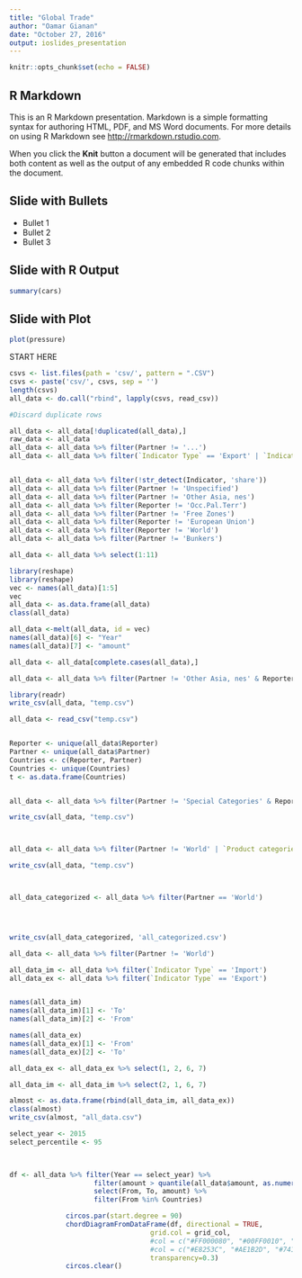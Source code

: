 ---
title: "Global Trade"
author: "Oamar Gianan"
date: "October 27, 2016"
output: ioslides_presentation
---

```{r setup, include=FALSE}
knitr::opts_chunk$set(echo = FALSE)
```

## R Markdown

This is an R Markdown presentation. Markdown is a simple formatting syntax for authoring HTML, PDF, and MS Word documents. For more details on using R Markdown see <http://rmarkdown.rstudio.com>.

When you click the **Knit** button a document will be generated that includes both content as well as the output of any embedded R code chunks within the document.

## Slide with Bullets

- Bullet 1
- Bullet 2
- Bullet 3

## Slide with R Output

```{r cars, echo = TRUE}
summary(cars)
```

## Slide with Plot

```{r pressure}
plot(pressure)
```


####### START HERE

```{r load libraries, echo=TRUE, message=TRUE, warning=TRUE}

csvs <- list.files(path = 'csv/', pattern = ".CSV")
csvs <- paste('csv/', csvs, sep = '')
length(csvs)
all_data <- do.call("rbind", lapply(csvs, read_csv))

#Discard duplicate rows

all_data <- all_data[!duplicated(all_data),]
raw_data <- all_data
all_data <- all_data %>% filter(Partner != '...')
all_data <- all_data %>% filter(`Indicator Type` == 'Export' | `Indicator Type` == 'Import')


all_data <- all_data %>% filter(!str_detect(Indicator, 'share'))
all_data <- all_data %>% filter(Partner != 'Unspecified')
all_data <- all_data %>% filter(Partner != 'Other Asia, nes')
all_data <- all_data %>% filter(Reporter != 'Occ.Pal.Terr')
all_data <- all_data %>% filter(Partner != 'Free Zones')
all_data <- all_data %>% filter(Reporter != 'European Union')
all_data <- all_data %>% filter(Reporter != 'World')
all_data <- all_data %>% filter(Partner != 'Bunkers')

all_data <- all_data %>% select(1:11)

library(reshape)
library(reshape)
vec <- names(all_data)[1:5]
vec
all_data <- as.data.frame(all_data)
class(all_data)

all_data <-melt(all_data, id = vec)
names(all_data)[6] <- "Year"
names(all_data)[7] <- "amount"

all_data <- all_data[complete.cases(all_data),]

all_data <- all_data %>% filter(Partner != 'Other Asia, nes' & Reporter != 'Other Asia, nes')

library(readr)
write_csv(all_data, "temp.csv")

all_data <- read_csv("temp.csv")


Reporter <- unique(all_data$Reporter)
Partner <- unique(all_data$Partner)
Countries <- c(Reporter, Partner)
Countries <- unique(Countries)
t <- as.data.frame(Countries)


all_data <- all_data %>% filter(Partner != 'Special Categories' & Reporter != 'Special Categories')

write_csv(all_data, "temp.csv")



all_data <- all_data %>% filter(Partner != 'World' | `Product categories` != "All Products")

write_csv(all_data, "temp.csv")



all_data_categorized <- all_data %>% filter(Partner == 'World')




write_csv(all_data_categorized, 'all_categorized.csv')

all_data <- all_data %>% filter(Partner != 'World')

all_data_im <- all_data %>% filter(`Indicator Type` == 'Import')
all_data_ex <- all_data %>% filter(`Indicator Type` == 'Export')


names(all_data_im)
names(all_data_im)[1] <- 'To'
names(all_data_im)[2] <- 'From'

names(all_data_ex)
names(all_data_ex)[1] <- 'From'
names(all_data_ex)[2] <- 'To'

all_data_ex <- all_data_ex %>% select(1, 2, 6, 7)

all_data_im <- all_data_im %>% select(2, 1, 6, 7)

almost <- as.data.frame(rbind(all_data_im, all_data_ex))
class(almost)
write_csv(almost, "all_data.csv")


```



```{r }
select_year <- 2015
select_percentile <- 95
       


df <- all_data %>% filter(Year == select_year) %>% 
                     filter(amount > quantile(all_data$amount, as.numeric(select_percentile)*.01))  %>% 
                     select(From, To, amount) %>%
                     filter(From %in% Countries)


```

```{r chorddiagram}
              circos.par(start.degree = 90)
              chordDiagramFromDataFrame(df, directional = TRUE,
                                   grid.col = grid_col,
                                   #col = c("#FF000080", "#00FF0010", "#0000FF10"),
                                   #col = c("#E8253C", "#AE1B2D", "#74121E", "#3A090F", "#000000"),
                                   transparency=0.3)
              circos.clear()



```
